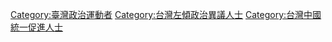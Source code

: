 [[Category:臺灣政治運動者|Category:臺灣政治運動者]]
[[Category:台灣左傾政治異議人士|Category:台灣左傾政治異議人士]]
[[Category:台灣中國統一促進人士|Category:台灣中國統一促進人士]]